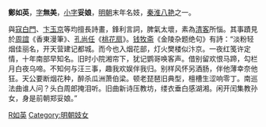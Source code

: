 '''鄭如英'''，[[表字|字]]'''無美'''，[[乳名|小字]]'''妥娘'''，[[明朝|明朝]]末年名妓，[[秦淮八艳|秦淮八艳]]之一。

與[[寇白門|寇白門]]、[[卞玉京|卞玉京]]等均擅長詩畫，鋒利言詞，脾氣太壞，素為[[清客|清客]]所惱。其事蹟見於[[周誼|周誼]]《香東漫筆》、[[孔尚任|孔尚任]]《[[桃花扇|桃花扇]]》。[[錢謙益|钱牧斋]]《金陵杂题绝句》有詩：“淡粉轻烟佳丽名，开天营建记都城。而今也入烟花部，灯火樊楼似汴京。一夜红笺许定情，十年南部早知名。旧时小院湘帘下，犹记鹦哥唤客声。借别留欢恨马蹄，勾栏月白夜乌啼。不知何与汪三事，趣我欢娱伴我归。别样风怀另酒肠，伴他薄幸奈他狂。天公要断烟花种，醉杀瓜洲萧伯梁。顿老琵琶旧典型，檀槽生涩响零丁。南巡法曲谁人问？头白周郎掩泪听。旧曲新诗压教坊，缕衣垂白感湖湘。闲开闰集教孙女，身是前朝郑妥娘。”

{{秦淮八豔}}

[[Category:郑姓|R如英]]
[[Category:明朝妓女|Category:明朝妓女]]